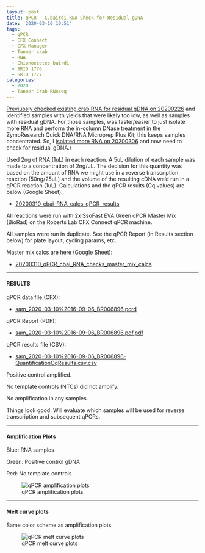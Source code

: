 ```yaml
---
layout: post
title: qPCR - C.bairdi RNA Check for Residual gDNA
date: '2020-03-10 10:51'
tags:
  - qPCR
  - CFX Connect
  - CFX Manager
  - Tanner crab
  - RNA
  - Chionoecetes bairdi
  - SRID 1776
  - SRID 1777
categories:
  - 2020
  - Tanner Crab RNAseq
---
```

[Previuosly checked existing crab RNA for residual gDNA on 20200226](https://robertslab.github.io/sams-notebook/posts/2020/2020-02-26-qPCR-C.bairdi-RNA-Check-for-Residual-gDNA/) and identified samples with yields that were likely too low, as well as samples with residual gDNA. For those samples, was faster/easier to just isolate more RNA and perform the in-column DNase treatment in the ZymoResearch Quick DNA/RNA Microprep Plus Kit; this keeps samples concentrated. So, I [isolated more RNA on 20200306](https://robertslab.github.io/sams-notebook/2020/03/06/RNA-Isolation-and-Quantification-C.bairdi-RNA-from-Hemolymph-Pellets-in-RNAlater/) and now need to check for residual gDNA./


Used 2ng of RNA (1uL) in each reaction. A 5uL dilution of each sample was made to a concentration of 2ng/uL. The decision for this quantity was based on the amount of RNA we might use in a reverse transcription reaction (50ng/25uL) and the volume of the resulting cDNA we'd run in a qPCR reaction (1uL). Calculations and the qPCR results (Cq values) are below (Google Sheet).

- [20200310_cbai_RNA_calcs_qPCR_results](https://docs.google.com/spreadsheets/d/1R1X8q4m6n7ciAX6XdbJhjeEDmjYiGYyk7qYFe-Ctmxg/edit?usp=sharing)

All reactions were run with 2x SsoFast EVA Green qPCR Master Mix (BioRad) on the Roberts Lab CFX Connect qPCR machine.

All samples were run in duplicate. See the qPCR Report (in Results section below) for plate layout, cycling params, etc.

Master mix calcs are here (Google Sheet):

- [20200310_qPCR_cbai_RNA_checks_master_mix_calcs](https://docs.google.com/spreadsheets/d/1-_87xlKNmltCmaPOA8cQfDMvAXwYIeS2E-Es0MQgao8/edit?usp=sharing)


---

#### RESULTS

qPCR data file (CFX):

- [sam_2020-03-10%2016-09-06_BR006896.pcrd](https://owl.fish.washington.edu/scaphapoda/qPCR_data/cfx_connect_data/sam_2020-03-10%2016-09-06_BR006896.pcrd)

qPCR Report (PDF):

- [sam_2020-03-10%2016-09-06_BR006896.pdf.pdf](https://owl.fish.washington.edu/Athaliana/qPCR_data/qPCR_reports/sam_2020-03-10%2016-09-06_BR006896.pdf)

qPCR results file (CSV):

- [sam_2020-03-10%2016-09-06_BR006896-QuantificationCqResults.csv.csv](https://owl.fish.washington.edu/Athaliana/qPCR_data/sam_2020-03-10%2016-09-06_BR006896-QuantificationCqResults.csv)


Positive control amplified.

No template controls (NTCs) did not amplify.

No amplification in any samples.

Things look good. Will evaluate which samples will be used for reverse transcription and subsequent qPCRs.

---

#### Amplification Plots

Blue: RNA samples

Green: Positive control gDNA

Red: No template controls


![qPCR amplification plots](https://owl.fish.washington.edu/Athaliana/qPCR_data/sam_2020-03-10%2016-09-06_amp_plots.png)


---

#### Melt curve plots

Same color scheme as amplification plots

![qPCR melt curve plots](https://owl.fish.washington.edu/Athaliana/qPCR_data/sam_2020-03-10%2016-09-06_melt_plots.png)
